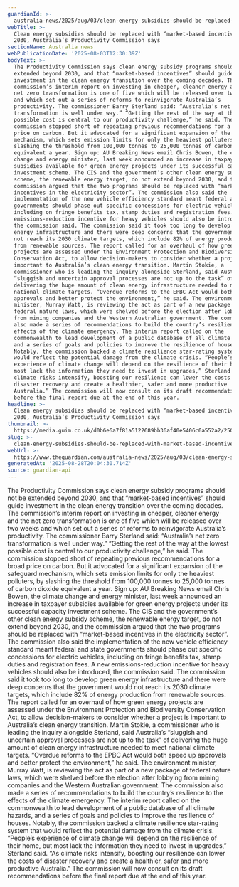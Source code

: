 ```yaml
---
guardianId: >-
  australia-news/2025/aug/03/clean-energy-subsidies-should-be-replaced-with-market-based-incentives-from-2030-productivity-commission-says
webTitle: >-
  Clean energy subsidies should be replaced with ‘market-based incentives’ from
  2030, Australia’s Productivity Commission says
sectionName: Australia news
webPublicationDate: '2025-08-03T12:30:39Z'
bodyText: >-
  The Productivity Commission says clean energy subsidy programs should not be
  extended beyond 2030, and that “market-based incentives” should guide
  investment in the clean energy transition over the coming decades. The
  commission’s interim report on investing in cheaper, cleaner energy and the
  net zero transformation is one of five which will be released over two weeks
  and which set out a series of reforms to reinvigorate Australia’s
  productivity. The commissioner Barry Sterland said: “Australia’s net zero
  transformation is well under way.” “Getting the rest of the way at the lowest
  possible cost is central to our productivity challenge,” he said. The
  commission stopped short of repeating previous recommendations for a broad
  price on carbon. But it advocated for a significant expansion of the safeguard
  mechanism, which sets emission limits for only the heaviest polluters, by
  slashing the threshold from 100,000 tonnes to 25,000 tonnes of carbon dioxide
  equivalent a year. Sign up: AU Breaking News email Chris Bowen, the climate
  change and energy minister, last week announced an increase in taxpayer
  subsidies available for green energy projects under its successful capacity
  investment scheme. The CIS and the government’s other clean energy subsidy
  scheme, the renewable energy target, do not extend beyond 2030, and the
  commission argued that the two programs should be replaced with “market-based
  incentives in the electricity sector”. The commission also said the
  implementation of the new vehicle efficiency standard meant federal and state
  governments should phase out specific concessions for electric vehicles,
  including on fringe benefits tax, stamp duties and registration fees. A new
  emissions-reduction incentive for heavy vehicles should also be introduced,
  the commission said. The commission said it took too long to develop green
  energy infrastructure and there were deep concerns that the government would
  not reach its 2030 climate targets, which include 82% of energy production
  from renewable sources. The report called for an overhaul of how green energy
  projects are assessed under the Environment Protection and Biodiversity
  Conservation Act, to allow decision-makers to consider whether a project is
  important to Australia’s clean energy transition. Martin Stokie, a
  commissioner who is leading the inquiry alongside Sterland, said Australia’s
  “sluggish and uncertain approval processes are not up to the task” of
  delivering the huge amount of clean energy infrastructure needed to meet
  national climate targets. “Overdue reforms to the EPBC Act would both speed up
  approvals and better protect the environment,” he said. The environment
  minister, Murray Watt, is reviewing the act as part of a new package of
  federal nature laws, which were shelved before the election after lobbying
  from mining companies and the Western Australian government. The commission
  also made a series of recommendations to build the country’s resilience to the
  effects of the climate emergency. The interim report called on the
  commonwealth to lead development of a public database of all climate hazards,
  and a series of goals and policies to improve the resilience of houses.
  Notably, the commission backed a climate resilience star-rating system that
  would reflect the potential damage from the climate crisis. “People’s
  experience of climate change will depend on the resilience of their home, but
  most lack the information they need to invest in upgrades,” Sterland said. “As
  climate risks intensify, boosting our resilience can lower the costs of
  disaster recovery and create a healthier, safer and more productive
  Australia.” The commission will now consult on its draft recommendations
  before the final report due at the end of this year.
headline: >-
  Clean energy subsidies should be replaced with ‘market-based incentives’ from
  2030, Australia’s Productivity Commission says
thumbnail: >-
  https://media.guim.co.uk/d0b6e6a7f81a5122689bb36af40e5406c0a552a2/250_0_2500_2000/500.jpg
slug: >-
  clean-energy-subsidies-should-be-replaced-with-market-based-incentives-from-2030-australias-productivity-commission-says
webUrl: >-
  https://www.theguardian.com/australia-news/2025/aug/03/clean-energy-subsidies-should-be-replaced-with-market-based-incentives-from-2030-productivity-commission-says
generatedAt: '2025-08-28T20:04:30.714Z'
source: guardian-api
---
```

The Productivity Commission says clean energy subsidy programs should not be extended beyond 2030, and that “market-based incentives” should guide investment in the clean energy transition over the coming decades. The commission’s interim report on investing in cheaper, cleaner energy and the net zero transformation is one of five which will be released over two weeks and which set out a series of reforms to reinvigorate Australia’s productivity. The commissioner Barry Sterland said: “Australia’s net zero transformation is well under way.” “Getting the rest of the way at the lowest possible cost is central to our productivity challenge,” he said. The commission stopped short of repeating previous recommendations for a broad price on carbon. But it advocated for a significant expansion of the safeguard mechanism, which sets emission limits for only the heaviest polluters, by slashing the threshold from 100,000 tonnes to 25,000 tonnes of carbon dioxide equivalent a year. Sign up: AU Breaking News email Chris Bowen, the climate change and energy minister, last week announced an increase in taxpayer subsidies available for green energy projects under its successful capacity investment scheme. The CIS and the government’s other clean energy subsidy scheme, the renewable energy target, do not extend beyond 2030, and the commission argued that the two programs should be replaced with “market-based incentives in the electricity sector”. The commission also said the implementation of the new vehicle efficiency standard meant federal and state governments should phase out specific concessions for electric vehicles, including on fringe benefits tax, stamp duties and registration fees. A new emissions-reduction incentive for heavy vehicles should also be introduced, the commission said. The commission said it took too long to develop green energy infrastructure and there were deep concerns that the government would not reach its 2030 climate targets, which include 82% of energy production from renewable sources. The report called for an overhaul of how green energy projects are assessed under the Environment Protection and Biodiversity Conservation Act, to allow decision-makers to consider whether a project is important to Australia’s clean energy transition. Martin Stokie, a commissioner who is leading the inquiry alongside Sterland, said Australia’s “sluggish and uncertain approval processes are not up to the task” of delivering the huge amount of clean energy infrastructure needed to meet national climate targets. “Overdue reforms to the EPBC Act would both speed up approvals and better protect the environment,” he said. The environment minister, Murray Watt, is reviewing the act as part of a new package of federal nature laws, which were shelved before the election after lobbying from mining companies and the Western Australian government. The commission also made a series of recommendations to build the country’s resilience to the effects of the climate emergency. The interim report called on the commonwealth to lead development of a public database of all climate hazards, and a series of goals and policies to improve the resilience of houses. Notably, the commission backed a climate resilience star-rating system that would reflect the potential damage from the climate crisis. “People’s experience of climate change will depend on the resilience of their home, but most lack the information they need to invest in upgrades,” Sterland said. “As climate risks intensify, boosting our resilience can lower the costs of disaster recovery and create a healthier, safer and more productive Australia.” The commission will now consult on its draft recommendations before the final report due at the end of this year.
